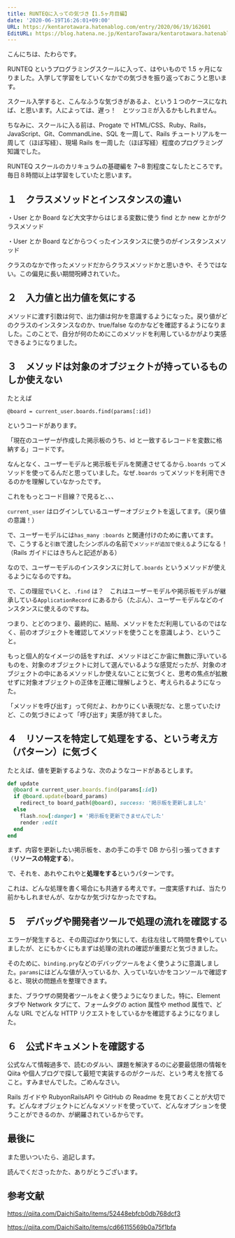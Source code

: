 ```yaml
---
title: RUNTEQに入っての気づき【1.5ヶ月目編】
date: '2020-06-19T16:26:01+09:00'
URL: https://kentarotawara.hatenablog.com/entry/2020/06/19/162601
EditURL: https://blog.hatena.ne.jp/KentaroTawara/kentarotawara.hatenablog.com/atom/entry/26006613587079058
---
```


こんにちは、たわらです。

RUNTEQ というプログラミングスクールに入って、はやいもので 1.5 ヶ月になりました。入学して学習をしていくなかでの気づきを振り返っておこうと思います。

スクール入学すると、こんなふうな気づきがあるよ、という１つのケースになれば、と思います。人によっては、遅っ！　とツッコミが入るかもしれません。

ちなみに、スクールに入る前は、Progate で HTML/CSS、Ruby、Rails，JavaScript、Git、CommandLine、SQL を一周して、Rails チュートリアルを一周して（ほぼ写経）、現場 Rails を一周した（ほぼ写経）程度のプログラミング知識でした。

RUNTEQ スクールのカリキュラムの基礎編を 7~8 割程度こなしたところです。毎日８時間以上は学習をしていたと思います。

## １　クラスメソッドとインスタンスの違い

・User とか Board など大文字からはじまる変数に使う find とか new とかがクラスメソッド

・User とか Board などからつくったインスタンスに使うのがインスタンスメソッド

クラスのなかで作ったメソッドだからクラスメソッドかと思いきや、そうではない。この偏見に長い期間呪縛されていた。

## ２　入力値と出力値を気にする

メソッドに渡す引数は何で、出力値は何かを意識するようになった。戻り値がどのクラスのインスタンスなのか、true/false なのかなどを確認するようになりました。このことで、自分が何のためにこのメソッドを利用しているかがより実感できるようになりました。

## ３　メソッドは対象のオブジェクトが持っているものしか使えない

たとえば

`@board = current_user.boards.find(params[:id])`

というコードがあります。

「現在のユーザーが作成した掲示板のうち、id と一致するレコードを変数に格納する」コードです。

なんとなく、ユーザーモデルと掲示板モデルを関連させてるから`.boards` ってメソッドを使ってるんだと思っていました。なぜ`.boards` ってメソッドを利用できるのかを理解していなかったです。

これをもっとコード目線？で見ると、、、

`current_user` はログインしているユーザーオブジェクトを返してます。（戻り値の意識！）

で、ユーザーモデルには`has_many :boards` と関連付けのために書いてます。で、こうすると`引数`で渡したシンボルの名前で`メソッドが追加で使える`ようになる！（Rails ガイドにはきちんと記述がある）

なので、ユーザーモデルのインスタンスに対して`.boards` というメソッドが使えるようになるのですね。

で、この理屈でいくと、`.find` は？　これはユーザーモデルや掲示板モデルが継承している`ApplicationRecord` にあるから（たぶん）、ユーザーモデルなどのインスタンスに使えるのですね。

つまり、とどのつまり、最終的に、結局、メソッドをただ利用しているのではなく、前のオブジェクトを確認してメソッドを使うことを意識しよう、ということ。

もっと個人的なイメージの話をすれば、メソッドはどこか宙に無数に浮いているものを、対象のオブジェクトに対して選んでいるような感覚だったが、対象のオブジェクトの中にあるメソッドしか使えないことに気づくと、思考の焦点が拡散せずに対象オブジェクトの正体を正確に理解しようと、考えられるようになった。

「メソッドを呼び出す」って何だよ、わかりにくい表現だな、と思っていたけど、この気づきによって「呼び出す」実感が持てました。

## ４　リソースを特定して処理をする、という考え方（パターン）に気づく

たとえば、値を更新するような、次のようなコードがあるとします。

```ruby
def update
  @board = current_user.boards.find(params[:id])
  if @board.update(board_params)
    redirect_to board_path(@board), success: '掲示板を更新しました'
  else
    flash.now[:danger] = '掲示板を更新できませんでした'
    render :edit
  end
end
```

まず、内容を更新したい掲示板を、あの手この手で DB から引っ張ってきます（**リソースの特定する**）。

で、それを、あれやこれやと**処理をする**というパターンです。

これは、どんな処理を書く場合にも共通する考えです。一度実感すれば、当たり前かもしれませんが、なかなか気づけなかったですね。

## ５　デバッグや開発者ツールで処理の流れを確認する

エラーが発生すると、その周辺ばかり気にして、右往左往して時間を費やしていましたが、とにもかくにもまずは処理の流れの確認が重要だと気づきました。

そのために、`binding.pry`などのデバッグツールをよく使うように意識しました。`params`にはどんな値が入っているか、入っていないかをコンソールで確認すると、現状の問題点を整理できます。

また、ブラウザの開発者ツールをよく使うようになりました。特に、Element タブや Network タブにて、フォームタグの action 属性や method 属性で、どんな URL でどんな HTTP リクエストをしているかを確認するようになりました。

## ６　公式ドキュメントを確認する

公式なんて情報過多で、読むのダルい、課題を解決するのに必要最低限の情報を Qiita や個人ブログで探して最短で実装するのがクールだ、という考えを捨てること。すみませんでした。ごめんなさい。

Rails ガイドや RubyonRailsAPI や GitHub の Readme を見ておくことが大切です。どんなオブジェクトにどんなメソッドを使っていて、どんなオプションを使うことができるのか、が網羅されているからです。

## 最後に

また思いついたら、追記します。

読んでくださったかた、ありがとうございます。

## 参考文献

https://qiita.com/DaichiSaito/items/52448ebfcb0db768dcf3

https://qiita.com/DaichiSaito/items/cd66115569b0a75f1bfa
